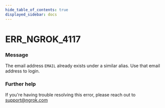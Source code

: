 ```yaml
---
hide_table_of_contents: true
displayed_sidebar: docs
---
```



# ERR_NGROK_4117

### Message

The email address `EMAIL` already exists under a similar alias. Use that email address to login.

<ErrorDetails error="err_ngrok_4117" />

### Further help

If you're having trouble resolving this error, please reach out to [support@ngrok.com](mailto:support@ngrok.com?subject=Help%20with%20ERR_NGROK_4117)
